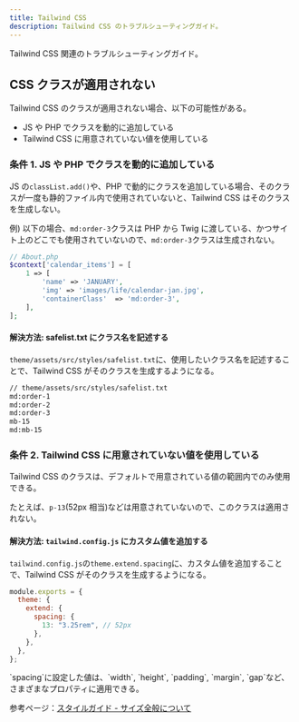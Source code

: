 ```yaml
---
title: Tailwind CSS
description: Tailwind CSS のトラブルシューティングガイド。
---
```



Tailwind CSS 関連のトラブルシューティングガイド。

## CSS クラスが適用されない

Tailwind CSS のクラスが適用されない場合、以下の可能性がある。

- JS や PHP でクラスを動的に追加している
- Tailwind CSS に用意されていない値を使用している

### 条件 1. JS や PHP でクラスを動的に追加している

JS の`classList.add()`や、PHP で動的にクラスを追加している場合、そのクラスが一度も静的ファイル内で使用されていないと、Tailwind CSS はそのクラスを生成しない。

例) 以下の場合、`md:order-3`クラスは PHP から Twig に渡している、かつサイト上のどこでも使用されていないので、`md:order-3`クラスは生成されない。

```php
// About.php
$context['calendar_items'] = [
    1 => [
        'name' => 'JANUARY',
        'img' => 'images/life/calendar-jan.jpg',
        'containerClass'  => 'md:order-3',
    ],
];
```

#### 解決方法: safelist.txt にクラス名を記述する

`theme/assets/src/styles/safelist.txt`に、使用したいクラス名を記述することで、Tailwind CSS がそのクラスを生成するようになる。

```txt
// theme/assets/src/styles/safelist.txt
md:order-1
md:order-2
md:order-3
mb-15
md:mb-15
```

### 条件 2. Tailwind CSS に用意されていない値を使用している

Tailwind CSS のクラスは、デフォルトで用意されている値の範囲内でのみ使用できる。

たとえば、`p-13`(52px 相当)などは用意されていないので、このクラスは適用されない。

#### 解決方法: `tailwind.config.js` にカスタム値を追加する

`tailwind.config.js`の`theme.extend.spacing`に、カスタム値を追加することで、Tailwind CSS がそのクラスを生成するようになる。

```js
module.exports = {
  theme: {
    extend: {
      spacing: {
        13: "3.25rem", // 52px
      },
    },
  },
};
```

<Aside type="tip">
  `spacing`に設定した値は、`width`, `height`, `padding`, `margin`, `gap`など、さまざまなプロパティに適用できる。
</Aside>

参考ページ：[スタイルガイド - サイズ全般について](/guides/sizes)
